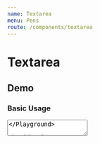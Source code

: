```yaml
---
name: Textarea
menu: Pens
route: /components/textarea
---
```




# Textarea

## Demo

### Basic Usage

<Playground>
  <Textarea />
</Playground>

### Min Rows & Max Rows

<Playground>
  <Textarea minRows={4} maxRows={8} />
</Playground>

### Label & Error

<Playground>
  <Textarea label="Fun Fact" error="Input cannot be empty" />
</Playground>

### Disabled

<Playground>
  <Textarea isDisabled value={faker.lorem.paragraph(5)} />
</Playground>

## API

<Props of={InnerTextarea} />
